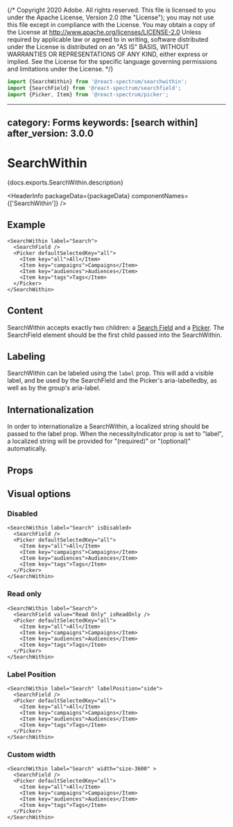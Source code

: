 {/* Copyright 2020 Adobe. All rights reserved.
This file is licensed to you under the Apache License, Version 2.0 (the "License");
you may not use this file except in compliance with the License. You may obtain a copy
of the License at http://www.apache.org/licenses/LICENSE-2.0
Unless required by applicable law or agreed to in writing, software distributed under
the License is distributed on an "AS IS" BASIS, WITHOUT WARRANTIES OR REPRESENTATIONS
OF ANY KIND, either express or implied. See the License for the specific language
governing permissions and limitations under the License. */}



```jsx import
import {SearchWithin} from '@react-spectrum/searchwithin';
import {SearchField} from '@react-spectrum/searchfield';
import {Picker, Item} from '@react-spectrum/picker';
```

---
category: Forms
keywords: [search within]
after_version: 3.0.0
---

# SearchWithin

<PageDescription>{docs.exports.SearchWithin.description}</PageDescription>

<HeaderInfo
  packageData={packageData}
  componentNames={['SearchWithin']} />

## Example

```tsx example
<SearchWithin label="Search">
  <SearchField />
  <Picker defaultSelectedKey="all">
    <Item key="all">All</Item>
    <Item key="campaigns">Campaigns</Item>
    <Item key="audiences">Audiences</Item>
    <Item key="tags">Tags</Item>
  </Picker>
</SearchWithin>
```

## Content

SearchWithin accepts exactly two children: a [Search Field](SearchField.html) and a [Picker](SearchField.html). The SearchField element should be the first child passed into the SearchWithin.

## Labeling

SearchWithin can be labeled using the `label` prop. This will add a visible label, and be used by the SearchField and the Picker's aria-labelledby, as well as by the group's aria-label.

## Internationalization

In order to internationalize a SearchWithin, a localized string should be passed to the label prop. When the necessityIndicator prop is set to "label", a localized string will be provided for "(required)" or "(optional)" automatically.

## Props

<PropTable component={docs.exports.SearchWithin} links={docs.links} />

## Visual options

### Disabled

```tsx example
<SearchWithin label="Search" isDisabled>
  <SearchField />
  <Picker defaultSelectedKey="all">
    <Item key="all">All</Item>
    <Item key="campaigns">Campaigns</Item>
    <Item key="audiences">Audiences</Item>
    <Item key="tags">Tags</Item>
  </Picker>
</SearchWithin>
```

### Read only

```tsx example
<SearchWithin label="Search">
  <SearchField value="Read Only" isReadOnly />
  <Picker defaultSelectedKey="all">
    <Item key="all">All</Item>
    <Item key="campaigns">Campaigns</Item>
    <Item key="audiences">Audiences</Item>
    <Item key="tags">Tags</Item>
  </Picker>
</SearchWithin>
```

### Label Position

```tsx example
<SearchWithin label="Search" labelPosition="side">
  <SearchField />
  <Picker defaultSelectedKey="all">
    <Item key="all">All</Item>
    <Item key="campaigns">Campaigns</Item>
    <Item key="audiences">Audiences</Item>
    <Item key="tags">Tags</Item>
  </Picker>
</SearchWithin>
```

### Custom width

```tsx example
<SearchWithin label="Search" width="size-3600" >
  <SearchField />
  <Picker defaultSelectedKey="all">
    <Item key="all">All</Item>
    <Item key="campaigns">Campaigns</Item>
    <Item key="audiences">Audiences</Item>
    <Item key="tags">Tags</Item>
  </Picker>
</SearchWithin>
```

